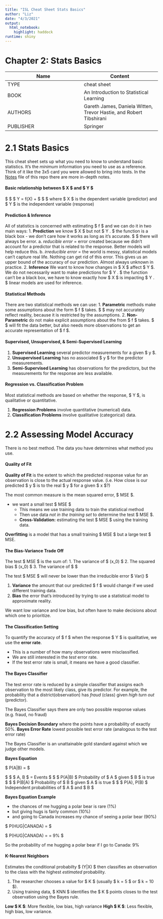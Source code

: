 ---
title: "ISL Cheat Sheet Stats Basics"
author: "Liz"
date: "4/3/2021"
output:
  html_notebook:
    highlight: haddock
runtime: shiny
---
# Chapter 2: Stats Basics

Name | Content
------------- | -------------
TYPE | cheat sheet
BOOK | An Introduction to Statistical Learning
AUTHORS | Gareth James, Daniela Witten, Trevor Hastie, and Robert Tibshirani
PUBLISHER | Springer

# 2.1 Stats Basics
This cheat sheet sets up what you need to know to understand basic statistics. It's the *minimum* information you need to use as a reference. Think of it like the 3x5 card you were allowed to bring into tests. In the [Notes](http://www.https://github.com/liz-muehlmann/statistics/tree/main/ISL%20Machine%20Learning/notes) file of this repo there are more in-depth notes.

#### Basic relationship between $ X $ and $ Y $
$ \quad $ $ Y = f(X) + \epsilon $
$ \quad $ where $ X $ is the dependent variable (predictor) and $ Y $ is the independent variable (response)

#### Prediction & Inference
All of statistics is concerned with estimating $ f $ and we can do it in two main ways:
1. **Prediction** we know $ X $ but not $ Y $.
$ \quad $ the function is a black box - we don't care how it works as long as it's accurate.
$ \quad $ there will always be error.
  a. *reducible error* = error created because we didn't account for a predictor that is related to the response. Better models will help reduce this.
  b. *irreducible error* = the world is messy, statistical models can't capture real life. Nothing can get rid of this error. This gives us an upper bound of the accuracy of our prediction. Almost always unknown in practice.
2. **Inference** We want to know how changes in $ X $ affect $ Y $. We do not necessarily want to make predictions for $ Y $.
$ \quad $ the function can't be a black box, we have to know exactly how $ X $ is impacting $ Y $.
$ \quad $ linear models are used for inference.

#### Statistical Methods
There are two statistical methods we can use:
1. **Parametric** methods make some assumptions about the form $ f $ takes.
$ \quad $ may not accurately reflect reality, because it is restricted by the assumptions.
2. **Non-Parametric** do not make explicit assumptions about the from $ f $ takes.
$ \quad $ will fit the data better, but also needs more observations to get an accurate representation of $ f $.

#### Supervised, Unsupervised, & Semi-Supervised Learning
1. **Supervised Learning** several predictor measurements for a given $ y $.
2. **Unsupervised Learning** has no associated $ y $ for the predictor measurements.
3. **Semi-Supervised Learning** has observations for the predictors, but the measurements for the response are less available.

#### Regression vs. Classification Problem
Most statistical methods are based on whether the response, $ Y $, is qualitative or quantitative.

1. **Regression Problems** involve quantitative (numerical) data.
2. **Classification Problems** involve qualitative (categorical) data.

# 2.2 Assessing Model Accuracy
There is no best method. The data you have determines what method you use.

#### Quality of Fit
**Quality of Fit** is the extent to which the predicted response value for an observation is close to the actual response value. (i.e. How close is our predicted $ y $ is to the real $ y $ for a given $ x $?)

The most common measure is the mean squared error, $ MSE $.

+ we want a small test $ MSE $
  + This means we use training data to train the statistical method
  + Then use data *not in the training set* to determine the test $ MSE $.
  + **Cross-Validation:** estimating the test $ MSE $ using the training data.

**Overfitting** is a model that has a small training $ MSE $ but a large test $ MSE.

#### The Bias-Variance Trade Off
The test $ MSE $ is the sum of:
1. The variance of $ \hat{f}(x_0) $
2. The squared bias $ \hat{f}(x_0) $
3. The variance of $ \epsilon $

The test $ MSE $ will never be lower than the irreducible error $ Var(\epsilon) $

1. **Variance** the amount that our predicted $ f $ would change if we used different training data.
2. **Bias** the error that's introduced by trying to use a statistical model to approximate reality.

We want low variance and low bias, but often have to make decisions about which one to prioritize.

#### The Classification Setting
To quantify the accuracy of $ f $ when the response $ Y $ is qualitative, we use the **error rate**.

  + This is a number of how many observations were misclassified.
  + We are still interested in the *test* error rate.
  + If the test error rate is small, it means we have a good classifier.

#### The Bayes Classifier
The test error rate is reduced by a simple classifier that assigns each observation to the most likely class, give its predictor.
For example, the probability that a district(observation) has *fraud* (class) given *high turn out* (predictor).

The Bayes Classifier says there are only two possible response values (e.g. fraud, no fraud)

**Bayes Decision Boundary** where the points have a probability of exactly 50%.
**Bayes Error Rate** lowest possible test error rate (analogous to the test error rate)

The Bayes Classifier is an unattainable gold standard against which we judge other models.

**Bayes Equation**

$ P(A|B) = \frac{P(B|A)P(A)}{P|B} $

$ \quad $ $ A, B $ = Events
$ \quad $ $ P(A|B) $ Probability of $ A $ given $ B $ is true
$ \quad $ $ P(B|A) $ Probability of $ B $ given $ A $ is true
$ \quad $ $ P(A), P(B) $ Independent probabilities of $ A $ and $ B $

**Bayes Equation Example**

* the chances of me hugging a polar bear is rare (1%)
* but giving hugs is fairly common (10%)
* and going to Canada increases my chance of seeing a polar bear (90%)

$ P(HUG|CANADA) = \frac{P(CANADA|HUG)P(HUG)}{P(CANADA)} $

$ P(HUG|CANADA) = \frac{90\% \times 1\%}{10\%} = 9\% $

So the probability of me hugging a polar bear if I go to Canada: 9\%

#### K-Nearest Neighbors
Estimates the conditional probabilty $ (Y|X) $ then classifies an observation to the class with the highest *estimated* probability.

1. The researcher chooses a value for $ K $ (usually $ k = 5 $ or $ k = 10 $).
2. Using training data, $ KNN $ identifies the $ K $ points closes to the test observation using the Bayes rule.

**Low $ K $**: More flexible, low bias, high variance
**High $ K $**: Less flexible, high bias, low variance.
